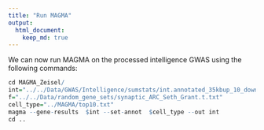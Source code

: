 ```yaml
---
title: "Run MAGMA"
output: 
  html_document:
    keep_md: true
---
```


We can now run MAGMA on the processed intelligence GWAS using the following commands:

```R
cd MAGMA_Zeisel/
int="../../Data/GWAS/Intelligence/sumstats/int.annotated_35kbup_10_down.genes.raw"
f="../../Data/random_gene_sets/synaptic_ARC_Seth_Grant.t.txt"
cell_type="../MAGMA/top10.txt"
magma --gene-results  $int --set-annot  $cell_type --out int
cd ..
```